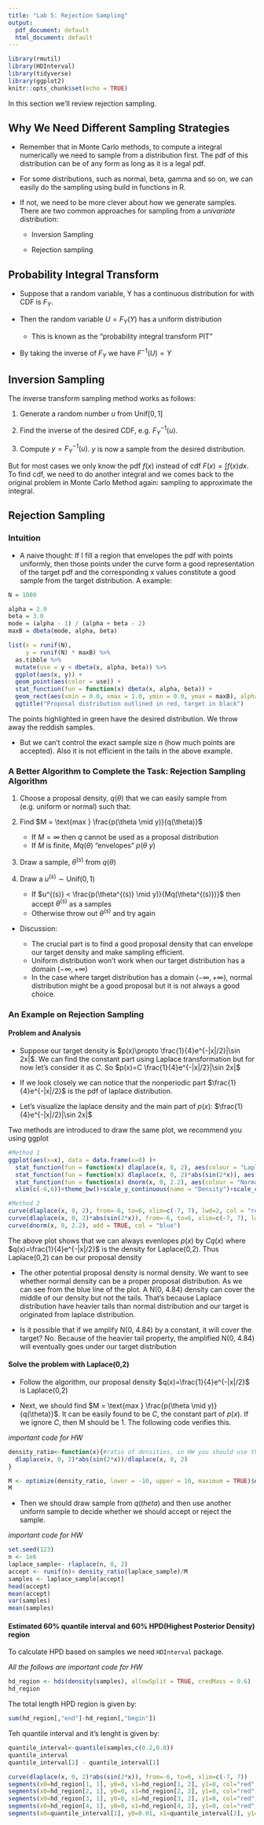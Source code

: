 ```yaml
---
title: "Lab 5: Rejection Sampling"
output:
  pdf_document: default
  html_document: default
---
```


```r
library(rmutil)
library(HDInterval)
library(tidyverse)
library(ggplot2)
knitr::opts_chunk$set(echo = TRUE)
```

In this section we'll review rejection sampling.

## Why We Need Different Sampling Strategies

- Remember that in Monte Carlo methods, to compute a integral numerically we need to sample from a distribution first. The pdf of this distribution can be of any form as long as it is a legal pdf. 
- For some distributions, such as normal, beta, gamma and so on, we can easily do the sampling using build in functions in R.
- If not, we need to be more clever about how we generate samples.  There are two common approaches for sampling from a _univariate_ distribution:

  + Inversion Sampling

  + Rejection sampling
  
## Probability Integral Transform

- Suppose that a random variable, Y has a continuous distribution for with CDF is $F_Y$. 

- Then the random variable $U = F_Y(Y)$ has a uniform distribution
    - This is known as the "probability integral transform PIT"

- By taking the inverse of $F_Y$ we have $F^{-1}(U) = Y$

## Inversion Sampling

The inverse transform sampling method works as follows:

1. Generate a random number $u$ from $\text{Unif}[0,1]$

2. Find the inverse of the desired CDF, e.g. $F_{Y}^{-1}(u)$.

3. Compute $y = F_{Y}^{-1}(u)$. $y$ is now a sample from the desired distribution.

But for most cases we only know the pdf $f(x)$ instead of cdf $F(x)=\int f(x)dx$. To find cdf, we need to do another integral and we comes back to the original problem in Monte Carlo Method again: sampling to approximate the integral.


## Rejection Sampling

### Intuition

- A naive thought: If I fill a region that envelopes the pdf with points uniformly, then those points under the curve form a good representation of the target pdf and the corresponding x values constitute a good sample from the target distribution. A example:
```r
N = 1000

alpha = 2.0
beta = 3.0
mode = (alpha - 1) / (alpha + beta - 2)
maxB = dbeta(mode, alpha, beta)

list(x = runif(N),
     y = runif(N) * maxB) %>%
  as.tibble %>%
  mutate(use = y < dbeta(x, alpha, beta)) %>%
  ggplot(aes(x, y)) +
  geom_point(aes(color = use)) +
  stat_function(fun = function(x) dbeta(x, alpha, beta)) +
  geom_rect(aes(xmin = 0.0, xmax = 1.0, ymin = 0.0, ymax = maxB), alpha = 0.0, color = "red") +
  ggtitle("Proposal distribution outlined in red, target in black")
```

The points highlighted in green have the desired distribution. We throw away the reddish samples.

- But we can't control the exact sample size n (how much points are accepted). Also it is not efficient in the tails in the above example.


### A Better Algorithm to Complete the Task: Rejection Sampling Algorithm

1. Choose a proposal density, $q(\theta)$ that we can easily sample from (e.g. uniform or normal) such that:

2. Find $M = \text{max } \frac{p(\theta \mid y)}{q(\theta)}$

    + If $M = \infty$ then $q$ cannot be used as a proposal distribution
    + If $M$ is finite, $Mq(\theta)$ "envelopes" $p(\theta \ y)$
    
3. Draw a sample, $\theta^{(s)}$ from $q(\theta)$

4. Draw a $u^{(s)} \sim \text{Unif}(0, 1)$ 
    + If $u^{(s)} < \frac{p(\theta^{(s)} \mid y)}{Mq(\theta^{(s)})}$ then accept $\theta^{(s)}$ as a samples
    + Otherwise throw out $\theta^{(s)}$ and try again

- Discussion:

  + The crucial part is to find a good proposal density that can envelope our target density and make sampling efficient.
  + Uniform distribution  won't work when our target distribution has a domain $(-\infty, +\infty)$
  + In the case where target distribution has a domain $(-\infty, +\infty)$, normal distribution might be a good proposal but it is not always a good choice.
  
### An Example on Rejection Sampling

#### Problem and Analysis

- Suppose our target density is $p(x)\propto \frac{1}{4}e^{-|x|/2}|\sin 2x|$. We can find the constant part using Laplace transformation but for now let's consider it as $C$. So $p(x)=C \frac{1}{4}e^{-|x|/2}|\sin 2x|$

- If we look closely we can notice that the nonperiodic part $\frac{1}{4}e^{-|x|/2}$ is the pdf of laplace distribution.

- Let's visualize the laplace density and the main part of $p(x)$: $\frac{1}{4}e^{-|x|/2}|\sin 2x|$

Two methods are introduced to draw the same plot, we recommend you using ggplot
```r
#Method 1
ggplot(aes(x=x), data = data.frame(x=0) )+
  stat_function(fun = function(x) dlaplace(x, 0, 2), aes(colour = "Laplace(0,2)"))+
  stat_function(fun = function(x) dlaplace(x, 0, 2)*abs(sin(2*x)), aes(colour = "p(x)"))+
  stat_function(fun = function(x) dnorm(x, 0, 2.2), aes(colour = "Normal(0,4.84)"))+
  xlim(c(-6,6))+theme_bw()+scale_y_continuous(name = "Density")+scale_colour_manual(name="density",values = c('Laplace(0,2)'='red', 'p(x)'='black', 'Normal(0,4.84)'='blue'))+ggtitle("Three Densities")

#Method 2
curve(dlaplace(x, 0, 2), from=-6, to=6, xlim=c(-7, 7), lwd=2, col = "red", ylab = "density")
curve(dlaplace(x, 0, 2)*abs(sin(2*x)), from=-6, to=6, xlim=c(-7, 7), lwd=2, add = TRUE)
curve(dnorm(x, 0, 2.2), add = TRUE, col = "blue")
```


The above plot shows that we can always evenlopes $p(x)$ by $Cq(x)$ where $q(x)=\frac{1}{4}e^{-|x|/2}$ is the density for Laplace(0,2). Thus Laplace(0,2) can be our proposal density

- The other potential proposal density is normal density. We want to see whether normal density can be a proper proposal distribution. As we can see from the blue line of the plot. A N(0, 4.84) density can cover the middle of our density but not the tails. That's because Laplace distribution have heavier tails than normal distribution and our target is originated from laplace distribution.

- Is it possible that if we amplify N(0, 4.84) by a constant, it will cover the target? No. Because of the heavier tail property, the amplified N(0, 4.84) will eventually goes under our target distribution


#### Solve the problem with Laplace(0,2)

- Follow the algorithm, our proposal density $q(x)=\frac{1}{4}e^{-|x|/2}$ is Laplace(0,2)

- Next, we should find $M = \text{max } \frac{p(\theta \mid y)}{q(\theta)}$. It can be easily found to be $C$, the constant part of $p(x)$. If we ignore $C$, then M should be 1. The following code verifies this.

*important code for HW*
```r
density_ratio<-function(x){#ratio of densities, in HW you should use the exact form of density.
  dlaplace(x, 0, 2)*abs(sin(2*x))/dlaplace(x, 0, 2)
}

M <- optimize(density_ratio, lower = -10, upper = 10, maximum = TRUE)$objective
M
```

- Then we should draw sample from $q(theta)$ and then use another uniform sample to decide whether we should accept or reject the sample.

*important code for HW*
```r
set.seed(123)
n <- 1e6
laplace_sample<- rlaplace(n, 0, 2)
accept <- runif(n)< density_ratio(laplace_sample)/M
samples <- laplace_sample[accept]
head(accept)
mean(accept)
var(samples)
mean(samples)
```

#### Estimated 60% quantile interval and 60% HPD(Highest Posterior Density) region

To calculate HPD based on samples we need `HDInterval` package.

*All the follows are important code for HW*

```r
hd_region <- hdi(density(samples), allowSplit = TRUE, credMass = 0.6)
hd_region
```

The total length HPD region is given by:

```r
sum(hd_region[,"end"]-hd_region[,"begin"])
```

Teh quantile interval and it's lenght is given by:

```r
quantile_interval<-quantile(samples,c(0.2,0.8))
quantile_interval
quantile_interval[2] - quantile_interval[1]
```

```r
curve(dlaplace(x, 0, 2)*abs(sin(2*x)), from=-6, to=6, xlim=c(-7, 7))
segments(x0=hd_region[1, 1], y0=0, x1=hd_region[1, 2], y1=0, col="red", lwd=3)
segments(x0=hd_region[2, 1], y0=0, x1=hd_region[2, 2], y1=0, col="red", lwd=3)
segments(x0=hd_region[3, 1], y0=0, x1=hd_region[3, 2], y1=0, col="red", lwd=3)
segments(x0=hd_region[4, 1], y0=0, x1=hd_region[4, 2], y1=0, col="red", lwd=3)
segments(x0=quantile_interval[1], y0=0.01, x1=quantile_interval[2], y1=0.01, col="blue", lwd=3)
```



